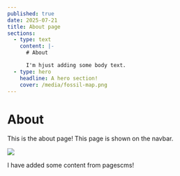 ```yaml
---
published: true
date: 2025-07-21
title: About page
sections:
  - type: text
    content: |-
      # About

      I'm hjust adding some body text.
  - type: hero
    headline: A hero section!
    cover: /media/fossil-map.png
---
```

# About

This is the about page! This page is shown on the navbar.

![](/media/fossil-map.png)

I have added some content from pagescms!